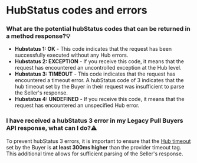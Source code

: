 ﻿---
sidebar_position: 16
---

# HubStatus codes and errors

### What are the potential hubStatus codes that can be returned in a method response?💡
- **Hubstatus 1: OK** - This code indicates that the request has been successfully executed without any Hub errors.
- **Hubstatus 2: EXCEPTION** - If you receive this code, it means that the request has encountered an uncontrolled exception at the Hub level.
- **Hubstatus 3: TIMEOUT** - This code indicates that the request has encountered a timeout error. A hubStatus code of 3 indicates that the hub timeout set by the Buyer in their request was insufficient to parse the Seller's response.
- **Hubstatus 4: UNDEFINED** - If you receive this code, it means that the request has encountered an unspecified Hub error.
### I have received a hubStatus 3 error in my Legacy Pull Buyers API response, what can I do?⚠️
To prevent hubStatus 3 errors, it is important to ensure that the [Hub timeout](/kb/our-products/are-you-a-buyer/getting-started-with-hotel-x-buyers-api/timeout-settings#my-legacy-api-requests-contain-two-timeout-tags-what-distinguishes-one-from-the-other) set by the Buyer is **at least 300ms higher** than the provider timeout tag. This additional time allows for sufficient parsing of the Seller's response.

<TipContactCustomerCare/>